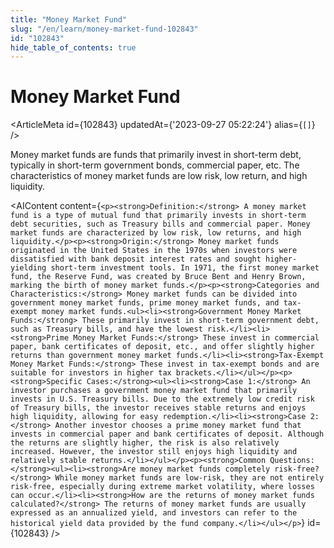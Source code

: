 ```yaml
---
title: "Money Market Fund"
slug: "/en/learn/money-market-fund-102843"
id: "102843"
hide_table_of_contents: true
---
```



# Money Market Fund

<ArticleMeta id={102843} updatedAt={'2023-09-27 05:22:24'} alias={`[]`} />
<div className='border-solid border-b border-t-0 my-4 border-[var(--ifm-color-gray-300)]' />

Money market funds are funds that primarily invest in short-term debt, typically in short-term government bonds, commercial paper, etc. The characteristics of money market funds are low risk, low return, and high liquidity.

<AIContent content={`<p><strong>Definition:</strong> A money market fund is a type of mutual fund that primarily invests in short-term debt securities, such as Treasury bills and commercial paper. Money market funds are characterized by low risk, low returns, and high liquidity.</p><p><strong>Origin:</strong> Money market funds originated in the United States in the 1970s when investors were dissatisfied with bank deposit interest rates and sought higher-yielding short-term investment tools. In 1971, the first money market fund, the Reserve Fund, was created by Bruce Bent and Henry Brown, marking the birth of money market funds.</p><p><strong>Categories and Characteristics:</strong> Money market funds can be divided into government money market funds, prime money market funds, and tax-exempt money market funds.<ul><li><strong>Government Money Market Funds:</strong> These primarily invest in short-term government debt, such as Treasury bills, and have the lowest risk.</li><li><strong>Prime Money Market Funds:</strong> These invest in commercial paper, bank certificates of deposit, etc., and offer slightly higher returns than government money market funds.</li><li><strong>Tax-Exempt Money Market Funds:</strong> These invest in tax-exempt bonds and are suitable for investors in higher tax brackets.</li></ul></p><p><strong>Specific Cases:</strong><ul><li><strong>Case 1:</strong> An investor purchases a government money market fund that primarily invests in U.S. Treasury bills. Due to the extremely low credit risk of Treasury bills, the investor receives stable returns and enjoys high liquidity, allowing for easy redemption.</li><li><strong>Case 2:</strong> Another investor chooses a prime money market fund that invests in commercial paper and bank certificates of deposit. Although the returns are slightly higher, the risk is also relatively increased. However, the investor still enjoys high liquidity and relatively stable returns.</li></ul></p><p><strong>Common Questions:</strong><ul><li><strong>Are money market funds completely risk-free?</strong> While money market funds are low-risk, they are not entirely risk-free, especially during extreme market volatility, where losses can occur.</li><li><strong>How are the returns of money market funds calculated?</strong> The returns of money market funds are usually expressed as an annualized yield, and investors can refer to the historical yield data provided by the fund company.</li></ul></p>`} id={102843} />
